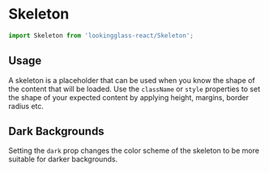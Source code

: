 
<Meta title="Components/Skeleton" component={Skeleton} argTypes={stories.argTypes} />

# Skeleton

<Description of={Skeleton} />

```js
import Skeleton from 'lookingglass-react/Skeleton';
```

<Canvas>
    <Story story={stories.AllProps} name="All Props" />
</Canvas>

<ArgsTable story="All Props" />

## Usage

A skeleton is a placeholder that can be used when you know the shape of the content that will be loaded.
Use the `className` or `style` properties to set the shape of your expected content by applying height, margins, border radius etc.

<Canvas>
    <Story story={stories.Size} />
</Canvas>

## Dark Backgrounds

Setting the `dark` prop changes the color scheme of the skeleton to be more suitable for darker backgrounds.

<Canvas>
    <Story story={stories.Dark} />
</Canvas>
